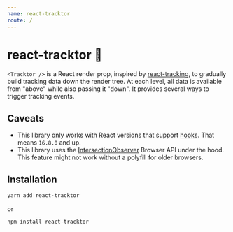 ```yaml
---
name: react-tracktor
route: /
---
```


# react-tracktor 🚜

`<Tracktor />` is a React render prop, inspired by [react-tracking](https://github.com/nytimes/react-tracking), to gradually build tracking data down the render tree. At each level, all data is available from "above" while also passing it "down". It provides several ways to trigger tracking events.

## Caveats

- This library only works with React versions that support [hooks](https://reactjs.org/hooks). That means `16.8.0` and up.
- This library uses the [IntersectionObserver](https://developer.mozilla.org/en-US/docs/Web/API/Intersection_Observer_API) Browser API under the hood. This feature might not work without a polyfill for older browsers.

## Installation

```bash
yarn add react-tracktor
```

or

```bash
npm install react-tracktor
```
